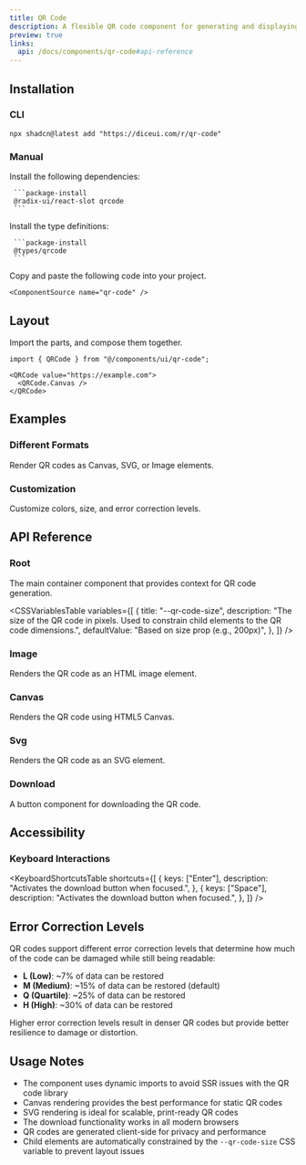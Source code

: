 ```yaml
---
title: QR Code
description: A flexible QR code component for generating and displaying QR codes with customization options.
preview: true
links:
  api: /docs/components/qr-code#api-reference
---
```


<ComponentTabs name="qr-code-demo" className="items-center justify-center" />

## Installation

### CLI

```package-install
npx shadcn@latest add "https://diceui.com/r/qr-code"
```

### Manual

<Steps>
  <Step>
     Install the following dependencies:

     ```package-install
     @radix-ui/react-slot qrcode
     ```
  </Step>
  <Step>
     Install the type definitions:

     ```package-install
     @types/qrcode
     ```
  </Step>
  <Step>
    Copy and paste the following code into your project.

    <ComponentSource name="qr-code" />
  </Step>
</Steps>

## Layout

Import the parts, and compose them together.

```tsx
import { QRCode } from "@/components/ui/qr-code";

<QRCode value="https://example.com">
  <QRCode.Canvas />
</QRCode>
```

## Examples

### Different Formats

Render QR codes as Canvas, SVG, or Image elements.

<ComponentTabs name="qr-code-formats-demo" />

### Customization

Customize colors, size, and error correction levels.

<ComponentTabs name="qr-code-customization-demo" />

## API Reference

### Root

The main container component that provides context for QR code generation.

<AutoTypeTable
  path="./types/docs/qr-code.ts"
  name="RootProps"
/>

<CSSVariablesTable
  variables={[
    {
      title: "--qr-code-size",
      description: "The size of the QR code in pixels. Used to constrain child elements to the QR code dimensions.",
      defaultValue: "Based on size prop (e.g., 200px)",
    },
  ]}
/>

### Image

Renders the QR code as an HTML image element.

<AutoTypeTable
  path="./types/docs/qr-code.ts"
  name="ImageProps"
/>

### Canvas

Renders the QR code using HTML5 Canvas.

<AutoTypeTable
  path="./types/docs/qr-code.ts"
  name="CanvasProps"
/>

### Svg

Renders the QR code as an SVG element.

<AutoTypeTable
  path="./types/docs/qr-code.ts"
  name="SvgProps"
/>

### Download

A button component for downloading the QR code.

<AutoTypeTable
  path="./types/docs/qr-code.ts"
  name="DownloadProps"
/>

## Accessibility

### Keyboard Interactions

<KeyboardShortcutsTable
  shortcuts={[
    {
      keys: ["Enter"],
      description: "Activates the download button when focused.",
    },
    {
      keys: ["Space"],
      description: "Activates the download button when focused.",
    },
  ]}
/>

## Error Correction Levels

QR codes support different error correction levels that determine how much of the code can be damaged while still being readable:

- **L (Low)**: ~7% of data can be restored
- **M (Medium)**: ~15% of data can be restored (default)
- **Q (Quartile)**: ~25% of data can be restored
- **H (High)**: ~30% of data can be restored

Higher error correction levels result in denser QR codes but provide better resilience to damage or distortion.

## Usage Notes

- The component uses dynamic imports to avoid SSR issues with the QR code library
- Canvas rendering provides the best performance for static QR codes
- SVG rendering is ideal for scalable, print-ready QR codes
- The download functionality works in all modern browsers
- QR codes are generated client-side for privacy and performance
- Child elements are automatically constrained by the `--qr-code-size` CSS variable to prevent layout issues
